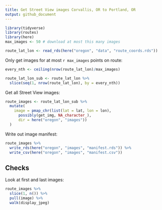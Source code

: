 ```yaml
---
title: Get Street View images Corvallis, OR to Portland, OR 
output: github_document
---
```


```r
library(tidyverse)
library(routes)
library(here)
max_images <- 50 # download at most this many images
```

```r
route_lat_lon <- read_rds(here("oregon", "data", "route_coords.rds"))
```

Only get images for at most `r max_images` points on route:
```r
every_nth <- ceiling(nrow(route_lat_lon)/max_images)

route_lat_lon_sub <- route_lat_lon %>% 
  slice(seq(1, nrow(route_lat_lon), by = every_nth))
```

Get all Street View images:
```r
route_images <- route_lat_lon_sub %>% 
  mutate(
    image = pmap_chr(list(lat = lat, lon = lon), 
      possibly(get_img, NA_character_), 
      dir = here("oregon", "images"))  
  )
```

Write out image manifest:
```r
route_images %>% 
  write_rds(here("oregon", "images", "manifest.rds")) %>% 
  write_csv(here("oregon", "images", "manifest.csv"))
```

## Checks

Look at first and last images:
```r
route_images %>% 
  slice(1, n()) %>% 
  pull(image) %>% 
  walk(display_jpeg)
```
